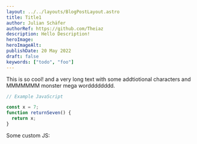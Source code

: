 ```yaml
---
layout: ../../layouts/BlogPostLayout.astro
title: Title1
author: Julian Schäfer
authorRef: https://github.com/Theiaz
description: Hello Description!
heroImage:
heroImageAlt:
publishDate: 20 May 2022
draft: false
keywords: ["todo", "foo"]
---
```


This is so cool! and a very long text with some addtiotional characters and MMMMMMM monster mega wordddddddd.



```javascript
// Example JavaScript

const x = 7;
function returnSeven() {
  return x;
}
```

Some custom JS: <DarkModeToggle client:load/>
